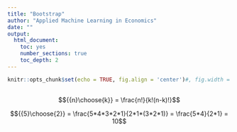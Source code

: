 ```yaml
---
title: "Bootstrap"
author: "Applied Machine Learning in Economics"
date: ""
output: 
  html_document:
    toc: yes
    number_sections: true
    toc_depth: 2
---
```


```r
knitr::opts_chunk$set(echo = TRUE, fig.align = 'center')#, fig.width = 4, fig.height = 2.25)
```



##
$${{n}\choose{k}} = \frac{n!}{k!(n-k)!}$$

$${{5}\choose{2}} = \frac{5*4*3*2*1}{2*1*(3*2*1)} = \frac{5*4}{2*1} = 10$$

